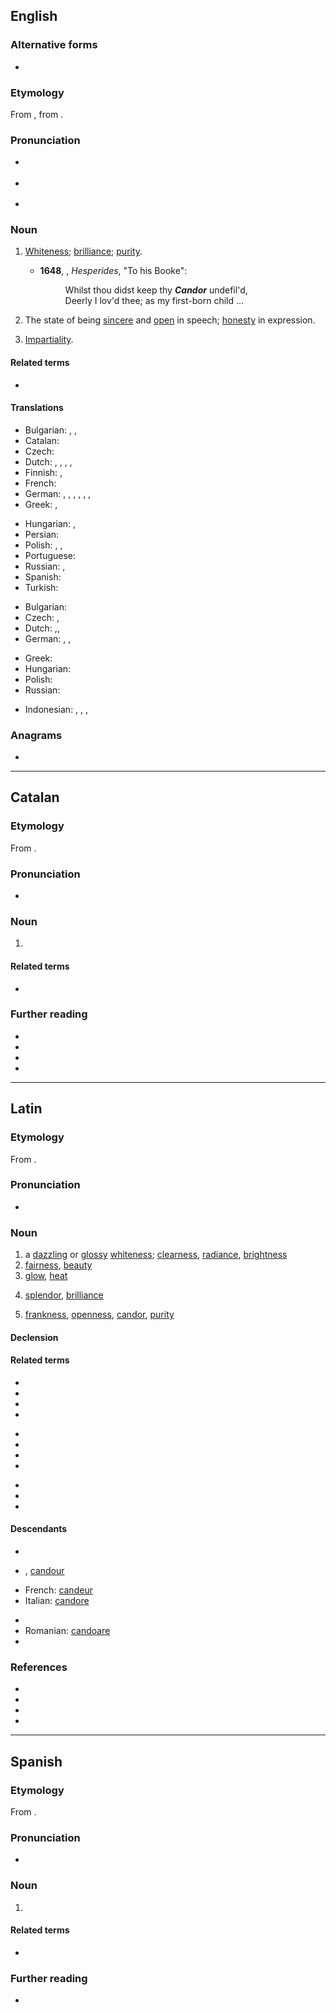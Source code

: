 ==English==
{{was wotd|2008|March|12}}

===Alternative forms===
* {{l|en|candour}} {{qualifier|British and Canadian}}

===Etymology===
From {{bor|en|la|candor||brightness, whiteness}}, from {{m|la|candeō||I shine}}.

===Pronunciation===
* {{a|UK}} {{IPA|/ˈkæn.də(ɹ)/|lang=en}}
* {{a|US}} {{IPA|/ˈkæn.dɚ/|lang=en}}
* {{audio|en-au-candor.ogg|Audio (AU)|lang=en}}

===Noun===
{{en-noun|-|s}} {{tcx|American spelling|lang=en}}

# {{lb|en|obsolete}} [[whiteness|Whiteness]]; [[brilliance]]; [[purity]]. {{defdate|c. 1500–?}}
#* '''1648''', {{w|Robert Herrick (poet)|Robert Herrick}}, ''Hesperides'', "To his Booke":
#*: Whilst thou didst keep thy '''''Candor''''' undefil'd,
#*: Deerly I lov'd thee; as my first-born child ...
# The state of being [[sincere]] and [[open]] in speech; [[honesty]] in expression. {{defdate|from c. 1600}}
#: {{syn|en|frankness|honesty|sincerity|parrhesia}}
#: {{ant|en|deception|fraud|lie}}
# [[impartiality|Impartiality]].
#: {{syn|en|equity|fairness}}

====Related terms====
* {{l|en|candid}}

====Translations====
{{trans-top|sincere and open in speech, honesty in expression}}
* Bulgarian: {{t+|bg|искреност|f}}, {{t+|bg|честност|f}}, {{t+|bg|откровеност|f}}
* Catalan: {{t|ca|candor|m|f}}
* Czech: {{t|cs|upřímnost|f}}
* Dutch: {{t+|nl|openheid}}, {{t+|nl|openhartigheid}}, {{t+|nl|eerlijkheid}}, {{t+|nl|oprechtheid}}, {{t|nl|onbevangenheid}}
* Finnish: {{t+|fi|vilpittömyys}}, {{t+|fi|suoruus}}
* French: {{t+|fr|candeur|f}}
* German: {{t+|de|Aufrichtigkeit|f}}, {{t+|de|Freimut|m}}, {{t+|de|Redlichkeit|f}}, {{t+|de|Ehrlichkeit|f}}, {{t+|de|Offenheit|f}}, {{t+|de|Freimütigkeit|f}}, {{t|de|Offenherzigkeit|f}}
* Greek: {{t+|el|ειλικρίνεια|f|sc=Grek}}, {{t+|el|ευθύτητα|f|sc=Grek}}
{{trans-mid}}
* Hungarian: {{t+|hu|nyíltság}}, {{t+|hu|őszinteség}}
* Persian: {{t+|fa|خلوص|tr=xolus|sc=fa-Arab}}
* Polish: {{t+|pl|szczerość|f}}, {{t+|pl|otwartość|f}}, {{t+|pl|uczciwość|f}}
* Portuguese: {{t+|pt|franqueza|f}}
* Russian: {{t+|ru|прямота́|f}}, {{t+|ru|че́стность|f}}
* Spanish: {{t|es|candor|m}}
* Turkish: {{t+|tr|içtenlik}}
{{trans-bottom}}

{{trans-top|impartiality}}
* Bulgarian: {{t|bg|безпристрастност|f}}
* Czech: {{t|cs|nestrannost|f}}, {{t|cs|bezpředsudkovost|f}}
* Dutch: {{t+|nl|openheid}},{{t+|nl|onpartijdigheid}},
* German: {{t+|de|Offenheit|f}}, {{t|de|Unparteilichkeit|f}}, {{t+|de|Neutralität|f}}
{{trans-mid}}
* Greek: {{t+|el|αμεροληψία|f|sc=Grek}}
* Hungarian: {{t+|hu|elfogulatlanság}}
* Polish: {{t+|pl|bezstronność|f}}
* Russian: {{t+|ru|беспристрастность|f}}
{{trans-bottom}}

{{checktrans-top}}
* Indonesian: {{t+check|id|terus terang}}, {{t+check|id|jujur}}, {{t+check|id|tulus}}, {{t-check|id|tulus hati}}
{{trans-mid}}
{{trans-bottom}}

===Anagrams===
* {{anagrams|en|a=acdnor|Cardon|Conard|Condra|Conrad|Dacron|ancrod|dacron}}

----

==Catalan==

===Etymology===
From {{der|ca|la|candor}}.

===Pronunciation===
* {{ca-IPA|ó}}

===Noun===
{{ca-noun|mf}}

# {{l|en|candor}}

====Related terms====
* {{l|ca|càndid}}

===Further reading===
* {{R:IEC2}}
* {{R:GDLC}}
* {{R:DNV}}
* {{R:DCVB}}

----

==Latin==

===Etymology===
From {{af|la|candeō|t1=to shine, glitter; glow|-or}}.

===Pronunciation===
* {{la-IPA|candor}}

===Noun===
{{la-noun|candor|candōris|m|third}}

# a [[dazzling]] or [[glossy]] [[whiteness]]; [[clearness]], [[radiance]], [[brightness]]
# [[fairness]], [[beauty]]
# [[glow]], [[heat]]
# {{lb|la|of speech}} [[splendor]], [[brilliance]]
# {{lb|la|of mind or character}} [[frankness]], [[openness]], [[candor#English|candor]], [[purity]]

====Declension====
{{la-decl-3rd|candor}}

====Related terms====
{{top3}}
* {{l|la|candefaciō}}
* {{l|la|candēla}}
* {{l|la|candēlābrārius}}
* {{l|la|candēlābrum}}
{{mid3}}
* {{l|la|candēns}}
* {{l|la|candentia}}
* {{l|la|candeō}}
* {{l|la|candescō}}
{{mid3}}
* {{l|la|candicō}}
* {{l|la|candidus}}
* {{l|la|candificō}}
{{bottom}}

====Descendants====
{{top2}}
* {{desc|ca|candor}}
* {{desc|en|candor}}, [[candour]]
* French: [[candeur]]
* Italian: [[candore]]
{{mid2}}
* {{desc|pt|candor}}
* Romanian: [[candoare]]
* {{desc|es|candor}}
{{bottom}}

===References===
* {{R:L&S}}
* {{R:Elementary Lewis}}
* {{R:du Cange}}
* {{R:Gaffiot}}

----

==Spanish==

===Etymology===
From {{der|es|la|candor}}.

===Pronunciation===
* {{es-IPA}}

===Noun===
{{es-noun|m|candores}}

# {{l|en|candor}}

====Related terms====
* {{l|es|cándido}}

===Further reading===
* {{R:DRAE}}